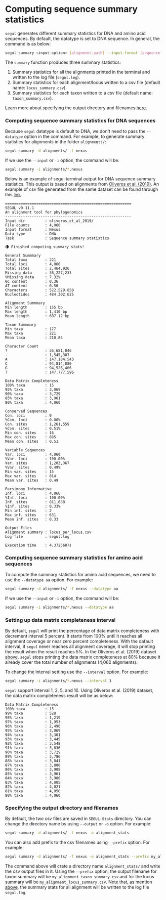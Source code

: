 # Computing sequence summary statistics

`segul` generates different summary statistics for DNA and amino acid sequences. By default, the datatype is set to DNA sequence. In general, the command is as below:

```Bash
segul summary <input-option> [alignment-path] --input-format [sequence-format-keyword] --datatype [datatype]
```

The `summary` function produces three summary statistics:

1. Summary statistics for all the alignments printed in the terminal and written to the log file (`segul.log`).
2. Summary statistics for each alignment/locus written to a csv file (default name: `locus_summary.csv`).
3. Summary statistics for each taxon written to a csv file (default name: `taxon_summary.csv`).

Learn more about specifying the output directory and filenames [here](#specifying-the-output-directory).

### Computing sequence summary statistics for DNA sequences

Because `segul` datatype is default to DNA, we don't need to pass the `--datatype` option in the command. For example, to generate summary statistics for alignments in the folder `alignments/`:

```Bash
segul summary -d alignments/ -f nexus
```

If we use the `--input` or `-i` option, the command will be:

```Bash
segul summary -i alignments/*.nexus
```

Below is an example of segul terminal output for DNA sequence summary statistics. This output is based on alignments from [Oliveros et al. (2019)](https://www.pnas.org/content/116/16/7916.short). An example of csv file generated from the same dataset can be found through this [link](https://github.com/hhandika/segul/blob/main/examples/SEGUL-Stats_per_locus_DNA_sample_file.csv).

```Text
=========================================================
SEGUL v0.11.1
An alignment tool for phylogenomics
---------------------------------------------------------
Input dir         : oliveros_et_al_2019/
File counts       : 4,060
Input format      : Nexus
Data type         : DNA
Task              : Sequence summary statistics

🌘 Finished computing summary stats!

General Summmary
Total taxa        : 221
Total loci        : 4,060
Total sites       : 2,464,926
Missing data      : 38,227,233
%Missing data     : 7.32%
GC content        : 0.36
AT content        : 0.56
Characters        : 522,529,858
Nucleotides       : 484,302,625

Alignment Summmary
Min length        : 155 bp
Max length        : 1,410 bp
Mean length       : 607.12 bp

Taxon Summmary
Min taxa          : 177
Max taxa          : 221
Mean taxa         : 210.84

Character Count
?                 : 36,681,846
-                 : 1,545,387
A                 : 147,184,543
C                 : 94,814,080
G                 : 94,526,406
T                 : 147,777,596

Data Matrix Completeness
100% taxa         : 15
95% taxa          : 3,069
90% taxa          : 3,729
85% taxa          : 3,961
80% taxa          : 4,060

Conserved Sequences
Con. loci         : 0
%Con. loci        : 0.00%
Con. sites        : 1,261,559
%Con. sites       : 0.51%
Min con. sites    : 16
Max con. sites    : 885
Mean con. sites   : 0.51

Variable Sequences
Var. loci         : 4,060
%Var. loci        : 100.00%
Var. sites        : 1,203,367
%Var. sites       : 0.49%
Min var. sites    : 15
Max var. sites    : 814
Mean var. sites   : 0.49

Parsimony Informative
Inf. loci         : 4,060
%Inf. loci        : 100.00%
Inf. sites        : 811,688
%Inf. sites       : 0.33%
Min inf. sites    : 2
Max inf. sites    : 631
Mean inf. sites   : 0.33

Output Files
Alignment summary : locus_per_locus.csv
Log file          : segul.log

Execution time    : 4.3725607s
```

### Computing sequence summary statistics for amino acid sequences

To compute the summary statistics for amino acid sequences, we need to use the `--datatype aa` option. For example:

```Bash
segul summary -d alignments/ -f nexus --datatype aa
```

If we use the `--input` or `-i` option, the command will be:

```Bash
segul summary -i alignments/*.nexus --datatype aa
```

### Setting up data matrix completeness interval

By default, `segul` will print the percentage of data matrix completeness with decrement interval 5 percent. It starts from 100% until it reaches all alignment coverage or near zero percent completeness. With the dafault interval, if `segul` never reaches all alignment coverage, it will stop printing the result when the result reaches 5%. In the Oliveros et al. (2019) dataset [above](#computing-sequence-summary-statistics-for-dna-sequences), `segul` stops printing the data matrix completeness at 80% because it already cover the total number of alignments (4,060 alignments).

To change the interval setting use the `--interval` option. For example:

```Bash
segul summary -i alignments/*.nexus --interval 1
```

`segul` support interval 1, 2, 5, and 10. Using Oliveros et al. (2019) dataset, the data matrix completeness result will be as below:

```Text
Data Matrix Completeness
100% taxa         : 15
99% taxa          : 520
98% taxa          : 1,219
97% taxa          : 1,953
96% taxa          : 2,496
95% taxa          : 3,069
94% taxa          : 3,301
93% taxa          : 3,445
92% taxa          : 3,548
91% taxa          : 3,636
90% taxa          : 3,729
89% taxa          : 3,786
88% taxa          : 3,841
87% taxa          : 3,880
86% taxa          : 3,908
85% taxa          : 3,961
84% taxa          : 3,980
83% taxa          : 4,005
82% taxa          : 4,021
81% taxa          : 4,050
80% taxa          : 4,060
```

### Specifying the output directory and filenames

By default, the two csv files are saved in `SEGUL-Stats` directory. You can change the directory name by using `--output` or `-o` option. For example:

```Bash
segul summary -d alignments/ -f nexus -o alignment_stats
```

You can also add prefix to the csv filenames using `--prefix` option. For example:

```Bash
segul summary -d alignments/ -f nexus -o alignment_stats --prefix my_alignment
```

The command above will crate a directory name `alignment_stats/` and write the csv output files in it. Using the `--prefix` option, the output filename for taxon summary will be `my_alignment_taxon_summary.csv` and for the locus summary will be `my_alignment_locus_summary.csv`. Note that, as mention [above](#computing-sequence-summary-statistics), the summary stats for all alignment will be written to the log file `segul.log`.
